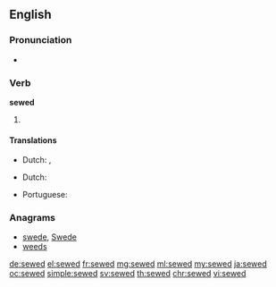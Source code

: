 ==English==

===Pronunciation===
* {{a|US}} {{IPA|/ˈsəʊd/|lang=en}}

===Verb===
'''sewed'''

# {{en-past of|sew}}

====Translations====
{{trans-top|past tense of sow}}
* Dutch: {{t+|nl|naaide}}, {{t+|nl|naaiden}}
{{trans-mid}}
{{trans-bottom}}
{{trans-top|past tense of sow}}
* Dutch: {{t+|nl|genaaid}}
{{trans-mid}}
* Portuguese: {{t+|pt|cosido}}
{{trans-bottom}}

===Anagrams===
* [[swede#English|swede]], [[Swede#English|Swede]]
* [[weeds#English|weeds]]

[[de:sewed]]
[[el:sewed]]
[[fr:sewed]]
[[mg:sewed]]
[[ml:sewed]]
[[my:sewed]]
[[ja:sewed]]
[[oc:sewed]]
[[simple:sewed]]
[[sv:sewed]]
[[th:sewed]]
[[chr:sewed]]
[[vi:sewed]]